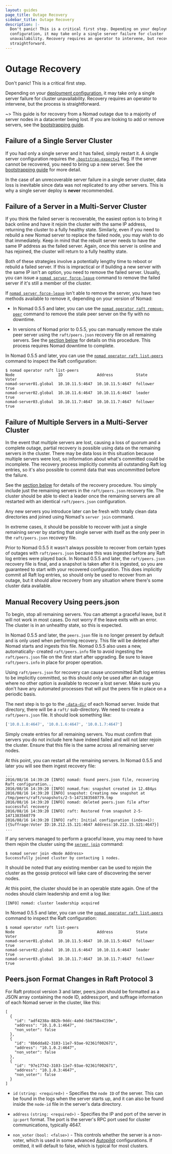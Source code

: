 ```yaml
---
layout: guides
page_title: Outage Recovery
sidebar_title: Outage Recovery
description: |-
  Don't panic! This is a critical first step. Depending on your deployment
  configuration, it may take only a single server failure for cluster
  unavailability. Recovery requires an operator to intervene, but recovery is
  straightforward.
---
```


# Outage Recovery

Don't panic! This is a critical first step.

Depending on your
[deployment configuration](/docs/internals/consensus#deployment_table), it
may take only a single server failure for cluster unavailability. Recovery
requires an operator to intervene, but the process is straightforward.

~> This guide is for recovery from a Nomad outage due to a majority of server
nodes in a datacenter being lost. If you are looking to add or remove servers,
see the [bootstrapping guide](/guides/operations/cluster/bootstrapping).

## Failure of a Single Server Cluster

If you had only a single server and it has failed, simply restart it. A
single server configuration requires the
[`-bootstrap-expect=1`](/docs/configuration/server#bootstrap_expect)
flag. If the server cannot be recovered, you need to bring up a new
server. See the [bootstrapping guide](/guides/operations/cluster/bootstrapping)
for more detail.

In the case of an unrecoverable server failure in a single server cluster, data
loss is inevitable since data was not replicated to any other servers. This is
why a single server deploy is **never** recommended.

## Failure of a Server in a Multi-Server Cluster

If you think the failed server is recoverable, the easiest option is to bring
it back online and have it rejoin the cluster with the same IP address, returning
the cluster to a fully healthy state. Similarly, even if you need to rebuild a
new Nomad server to replace the failed node, you may wish to do that immediately.
Keep in mind that the rebuilt server needs to have the same IP address as the failed
server. Again, once this server is online and has rejoined, the cluster will return
to a fully healthy state.

Both of these strategies involve a potentially lengthy time to reboot or rebuild
a failed server. If this is impractical or if building a new server with the same
IP isn't an option, you need to remove the failed server. Usually, you can issue
a [`nomad server force-leave`](/docs/commands/server/force-leave) command
to remove the failed server if it's still a member of the cluster.

If [`nomad server force-leave`](/docs/commands/server/force-leave) isn't
able to remove the server, you have two methods available to remove it,
depending on your version of Nomad:

- In Nomad 0.5.5 and later, you can use the [`nomad operator raft remove-peer`](/docs/commands/operator/raft-remove-peer) command to remove
  the stale peer server on the fly with no downtime.

- In versions of Nomad prior to 0.5.5, you can manually remove the stale peer
  server using the `raft/peers.json` recovery file on all remaining servers. See
  the [section below](#manual-recovery-using-peers-json) for details on this
  procedure. This process requires Nomad downtime to complete.

In Nomad 0.5.5 and later, you can use the [`nomad operator raft list-peers`](/docs/commands/operator/raft-list-peers) command to inspect
the Raft configuration:

```shell
$ nomad operator raft list-peers
Node                   ID               Address          State     Voter
nomad-server01.global  10.10.11.5:4647  10.10.11.5:4647  follower  true
nomad-server02.global  10.10.11.6:4647  10.10.11.6:4647  leader    true
nomad-server03.global  10.10.11.7:4647  10.10.11.7:4647  follower  true
```

## Failure of Multiple Servers in a Multi-Server Cluster

In the event that multiple servers are lost, causing a loss of quorum and a
complete outage, partial recovery is possible using data on the remaining
servers in the cluster. There may be data loss in this situation because multiple
servers were lost, so information about what's committed could be incomplete.
The recovery process implicitly commits all outstanding Raft log entries, so
it's also possible to commit data that was uncommitted before the failure.

See the [section below](#manual-recovery-using-peers-json) for details of the
recovery procedure. You simply include just the remaining servers in the
`raft/peers.json` recovery file. The cluster should be able to elect a leader
once the remaining servers are all restarted with an identical `raft/peers.json`
configuration.

Any new servers you introduce later can be fresh with totally clean data directories
and joined using Nomad's `server join` command.

In extreme cases, it should be possible to recover with just a single remaining
server by starting that single server with itself as the only peer in the
`raft/peers.json` recovery file.

Prior to Nomad 0.5.5 it wasn't always possible to recover from certain
types of outages with `raft/peers.json` because this was ingested before any Raft
log entries were played back. In Nomad 0.5.5 and later, the `raft/peers.json`
recovery file is final, and a snapshot is taken after it is ingested, so you are
guaranteed to start with your recovered configuration. This does implicitly commit
all Raft log entries, so should only be used to recover from an outage, but it
should allow recovery from any situation where there's some cluster data available.

## Manual Recovery Using peers.json

To begin, stop all remaining servers. You can attempt a graceful leave,
but it will not work in most cases. Do not worry if the leave exits with an
error. The cluster is in an unhealthy state, so this is expected.

In Nomad 0.5.5 and later, the `peers.json` file is no longer present
by default and is only used when performing recovery. This file will be deleted
after Nomad starts and ingests this file. Nomad 0.5.5 also uses a new, automatically-
created `raft/peers.info` file to avoid ingesting the `raft/peers.json` file on the
first start after upgrading. Be sure to leave `raft/peers.info` in place for proper
operation.

Using `raft/peers.json` for recovery can cause uncommitted Raft log entries to be
implicitly committed, so this should only be used after an outage where no
other option is available to recover a lost server. Make sure you don't have
any automated processes that will put the peers file in place on a
periodic basis.

The next step is to go to the
[`-data-dir`](/docs/configuration#data_dir) of each Nomad
server. Inside that directory, there will be a `raft/` sub-directory. We need to
create a `raft/peers.json` file. It should look something like:

```python
['10.0.1.8:4647', '10.0.1.6:4647', '10.0.1.7:4647']
```

Simply create entries for all remaining servers. You must confirm
that servers you do not include here have indeed failed and will not later
rejoin the cluster. Ensure that this file is the same across all remaining
server nodes.

At this point, you can restart all the remaining servers. In Nomad 0.5.5 and
later you will see them ingest recovery file:

```text
...
2016/08/16 14:39:20 [INFO] nomad: found peers.json file, recovering Raft configuration...
2016/08/16 14:39:20 [INFO] nomad.fsm: snapshot created in 12.484µs
2016/08/16 14:39:20 [INFO] snapshot: Creating new snapshot at /tmp/peers/raft/snapshots/2-5-1471383560779.tmp
2016/08/16 14:39:20 [INFO] nomad: deleted peers.json file after successful recovery
2016/08/16 14:39:20 [INFO] raft: Restored from snapshot 2-5-1471383560779
2016/08/16 14:39:20 [INFO] raft: Initial configuration (index=1): [{Suffrage:Voter ID:10.212.15.121:4647 Address:10.212.15.121:4647}]
...
```

If any servers managed to perform a graceful leave, you may need to have them
rejoin the cluster using the [`server join`](/docs/commands/server/join) command:

```shell
$ nomad server join <Node Address>
Successfully joined cluster by contacting 1 nodes.
```

It should be noted that any existing member can be used to rejoin the cluster
as the gossip protocol will take care of discovering the server nodes.

At this point, the cluster should be in an operable state again. One of the
nodes should claim leadership and emit a log like:

```text
[INFO] nomad: cluster leadership acquired
```

In Nomad 0.5.5 and later, you can use the [`nomad operator raft list-peers`](/docs/commands/operator/raft-list-peers) command to inspect
the Raft configuration:

```shell
$ nomad operator raft list-peers
Node                   ID               Address          State     Voter
nomad-server01.global  10.10.11.5:4647  10.10.11.5:4647  follower  true
nomad-server02.global  10.10.11.6:4647  10.10.11.6:4647  leader    true
nomad-server03.global  10.10.11.7:4647  10.10.11.7:4647  follower  true
```

## Peers.json Format Changes in Raft Protocol 3

For Raft protocol version 3 and later, peers.json should be formatted as a JSON
array containing the node ID, address:port, and suffrage information of each
Nomad server in the cluster, like this:

```
[
  {
    "id": "adf4238a-882b-9ddc-4a9d-5b6758e4159e",
    "address": "10.1.0.1:4647",
    "non_voter": false
  },
  {
    "id": "8b6dda82-3103-11e7-93ae-92361f002671",
    "address": "10.1.0.2:4647",
    "non_voter": false
  },
  {
    "id": "97e17742-3103-11e7-93ae-92361f002671",
    "address": "10.1.0.3:4647",
    "non_voter": false
  }
]
```

- `id` `(string: <required>)` - Specifies the `node ID`
  of the server. This can be found in the logs when the server starts up,
  and it can also be found inside the `node-id` file in the server's data directory.

- `address` `(string: <required>)` - Specifies the IP and port of the server in `ip:port` format. The port is the
  server's RPC port used for cluster communications, typically 4647.

- `non_voter` `(bool: <false>)` - This controls whether the server is a non-voter, which is used
  in some advanced [Autopilot](/guides/operations/autopilot) configurations. If omitted, it will
  default to false, which is typical for most clusters.
